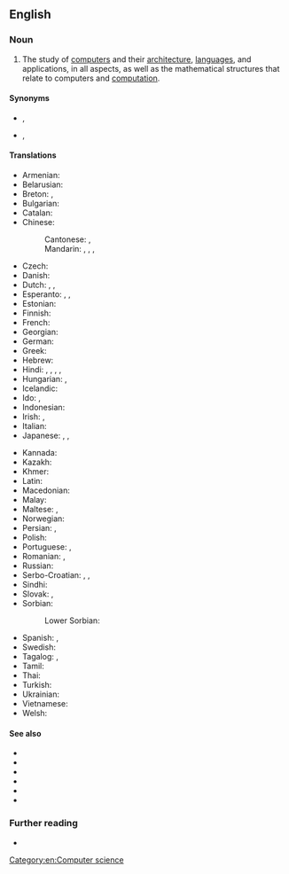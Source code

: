 {{also|computer-science}}
==English==

===Noun===
{{en-noun|-}}

# The study of [[computer]]s and their [[computer architecture|architecture]], [[computer language|languages]], and applications, in all aspects, as well as the mathematical structures that relate to computers and [[computation]].

====Synonyms====
* {{l|en|computing}}, {{l|en|datalogy}}
* {{l|en|comp sci}}, {{l|en|CS}}

====Translations====
{{trans-top|study of computers and their architecture}}
* Armenian: {{t+|hy|ինֆորմատիկա|sc=Armn}}
* Belarusian: {{t|be|інфарма́тыка|f|sc=Cyrl}}
* Breton: {{t+|br|urzhiataerezh|m}}, {{t+|br|kompoderezh|m}}
* Bulgarian: {{t+|bg|информа́тика|f|sc=Cyrl}}
* Catalan: {{t+|ca|informàtica|f}}
* Chinese:
*: Cantonese: {{t|yue|電腦科學|sc=Hani}}, {{t|yue|电脑科学|tr=din6 nou5 fo1 hok6|sc=Hani}}
*: Mandarin: {{t|cmn|電腦科學|sc=Hani}}, {{t|cmn|电脑科学|tr=diànnǎo kēxué|sc=Hani}}, {{t+|cmn|計算機科學|sc=Hani}}, {{t+|cmn|计算机科学|tr=jìsuànjī kēxué|sc=Hani}}
* Czech: {{t+|cs|informatika|f}}
* Danish: {{t+|da|datalogi}}
* Dutch: {{t+|nl|informatica|f}}, {{t+|nl|computerwetenschap|f}}, {{t+|nl|computerwetenschappen|f-p}}
* Esperanto: {{t|eo|komputiko}}, {{t|eo|komputoscienco}}, {{t|eo|informa scienco}}
* Estonian: {{t|et|arvutiteadus}}
* Finnish: {{t+|fi|tietojenkäsittelytiede}}
* French: {{t+|fr|informatique|f}}
* Georgian: {{t|ka|ინფორმატიკა}}
* German: {{t+|de|Informatik|f}}
* Greek: {{t+|el|πληροφορική|f|sc=Grek}}
* Hebrew: {{t+|he|מדעי המחשב}}
* Hindi: {{t|hi|कंप्यूटर विज्ञान|m}}, {{t|hi|संगणिकी|f}}, {{t|hi|संगणन शास्त्र|m}}, {{t|hi|संगणक विज्ञान|m}}, {{t|hi|संगणन सिद्धान्त|m}}
* Hungarian: {{t+|hu|informatika}}, {{t+|hu|számítástudomány}}
* Icelandic: {{t+|is|tölvunarfræði|f}}
* Ido: {{t+|io|informatiko}}, {{t|io|komputocienco}}
* Indonesian: {{t|id|ilmu komputer}}
* Irish: {{t|ga|ríomheolaíocht|f}}, {{t|ga|eolaíocht ríomhaireachta|f}}
* Italian: {{t+|it|informatica|f}}
* Japanese: {{t+|ja|情報科学|tr=[[じょうほうかがく]], jōhōkagaku|sc=Jpan}}, {{t|ja|コンピュータサイエンス|tr=konpūta-saiensu|sc=Jpan}}, {{t+|ja|計算機科学|tr=[[けいさんきかがく]], keisanki kagaku}}
{{trans-mid}}
* Kannada: {{t|kn|ಗಣಕ ವಿಜ್ಞಾನ}}
* Kazakh: {{t|kk|информатика|sc=Cyrl}}
* Khmer: {{t|km|វិទ្យាសាស្ត្រគណិតូបករណ៍|tr=vi tyea sas keak net tob kor|sc=Khmr}}
* Latin: {{t|la|informatica}}
* Macedonian: {{t|mk|информатика|f}}
* Malay: {{t|ms|sains penkomputeran}}
* Maltese: {{t|mt|informatika}}, {{t|mt|xjenza kompjuteriżata}}
* Norwegian: {{t|no|Informatikk}}
* Persian: {{t|fa|علوم رایانه}}, {{t|fa|علوم کامپیوتر}}
* Polish: {{t+|pl|informatyka|f}}
* Portuguese: {{t|pt|ciência da computação|f}}, {{t+|pt|informática|f}}
* Romanian: {{t|ro|știința calculatoarelor}}, {{t|ro|știința computerelor}}
* Russian: {{t+|ru|информа́тика|f}}
* Serbo-Croatian: {{t+|sh|računarstvo|n}}, {{t|sh|računarska znanost}}, {{t+|sh|informatika|f}}
* Sindhi: {{t+|sd|ڳڻپيوڪيات|f}}
* Slovak: {{t|sk|počítačová veda}}, {{t+|sk|informatika}}
* Sorbian:
*: Lower Sorbian: {{t|dsb|informatika|f}}
* Spanish: {{t+|es|informática|f}}, {{t+|es|computación|f}}
* Swedish: {{t|sv|datavetenskap}}
* Tagalog: {{t|tl|panuusing agham}}, {{t|tl|agham panpanuos}}
* Tamil: {{t|ta|kanipori arivial|sc=Taml}}
* Thai: {{t|th|วิทยาการคอมพิวเตอร์}}
* Turkish: {{t+|tr|bilgisayar bilimi}}
* Ukrainian: {{t+|uk|інформа́тика|f|sc=Cyrl}}
* Vietnamese: {{t|vi|khoa học máy tính}}
* Welsh: {{t+|cy|cyfrifiadureg|f}}
{{trans-bottom}}

====See also====
* {{l|en|algorithm}}
* {{l|en|data structure}}
* {{l|en|informatics}}
* {{l|en|information science}}
* {{l|en|information theory}}
* {{l|en|mathematics}}

===Further reading===
* {{pedia}}

[[Category:en:Computer science]]